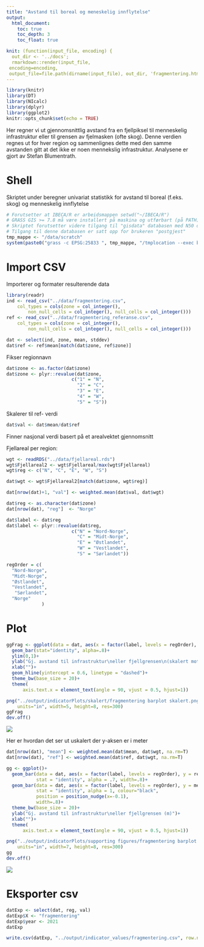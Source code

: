 ```yaml
---
title: "Avstand til boreal og meneskelig innflytelse"
output:
  html_document:
    toc: true
    toc_depth: 3
    toc_float: true

knit: (function(input_file, encoding) {
  out_dir <- '../docs';
  rmarkdown::render(input_file,
 encoding=encoding,
 output_file=file.path(dirname(input_file), out_dir, 'fragmentering.html'))})
---
```


```r
library(knitr)
library(DT)
library(NIcalc)
library(dplyr)
library(ggplot2)
knitr::opts_chunk$set(echo = TRUE)
```

Her regner vi ut gjennomsnittlig avstand fra en fjellpiksel til menneskelig infrastruktur eller til grensen av fjelmasken (ofte skog). Denne verdien regnes ut for hver region og sammenlignes dette med den samme avstanden gitt at det ikke er noen mennekslig infrastruktur. Analysene er gjort av Stefan Blumentrath.

# Shell
Skriptet under beregner univariat statistikk for avstand til boreal (f.eks. skog) og menneskelig innflytelse
```r

# Forutsetter at IBECA/R er arbeidsmappen setwd("~/IBECA/R")
# GRASS GIS >= 7.8 må være installert på maskina og utførbart (på PATH)
# Skriptet forutsetter videre tilgang til "gisdata" databasen med N50 data
# Tilgang til denne databasen er satt opp for brukeren "postgjest"
tmp_mappe <- "/data/scratch"
system(paste0("grass -c EPSG:25833 ", tmp_mappe, "/tmplocation --exec bash ../data/fragmentering.sh ", tmp_mappe, "\nrm -rf ", tmp_mappe, "/tmplocation"))
```

# Import CSV
Importerer og formater resulterende data
```r
library(readr)
ind <- read_csv("../data/fragmentering.csv", 
    col_types = cols(zone = col_integer(), 
        non_null_cells = col_integer(), null_cells = col_integer()))
ref <- read_csv("../data/fragmentering_referanse.csv", 
    col_types = cols(zone = col_integer(), 
        non_null_cells = col_integer(), null_cells = col_integer()))

```

```r
dat <- select(ind, zone, mean, stddev)
dat$ref <- ref$mean[match(dat$zone, ref$zone)]
```

Fikser regionnavn
```r
dat$zone <- as.factor(dat$zone)
dat$zone <- plyr::revalue(dat$zone,
                        c("1" = "N",
                          "2" = "C",
                          "3" = "E",
                          "4" = "W",
                          "5" = "S"))
```

Skalerer til ref- verdi
```r
dat$val <- dat$mean/dat$ref
```

Finner nasjonal verdi basert på et arealvektet gjennomsnitt

Fjellareal per region:
```r
wgt <- readRDS("../data/fjellareal.rds")
wgt$Fjellareal2 <- wgt$Fjellareal/max(wgt$Fjellareal)
wgt$reg <- c("N", "C", "E", "W", "S")
```

```r
dat$wgt <- wgt$Fjellareal2[match(dat$zone, wgt$reg)]
```

```r
dat[nrow(dat)+1, "val"] <- weighted.mean(dat$val, dat$wgt)
```

```r
dat$reg <- as.character(dat$zone)
dat[nrow(dat), "reg"]  <- "Norge"
```

```r
dat$label <- dat$reg
dat$label <- plyr::revalue(dat$reg,
                        c("N" = "Nord-Norge",
                          "C" = "Midt-Norge",
                          "E" = "Østlandet",
                          "W" = "Vestlandet",
                          "S" = "Sørlandet"))
```

```r
regOrder = c(
  "Nord-Norge",
  "Midt-Norge",
  "Østlandet",
  "Vestlandet",
   "Sørlandet",
  "Norge"
             )
```

# Plot
```r
ggFrag <- ggplot(data = dat, aes(x = factor(label, levels = regOrder), y = val))+
  geom_bar(stat="identity", alpha=.8)+
  ylim(0,1)+
  ylab("Gj. avstand til infrastruktur\neller fjellgrensen\n(skalert mot referansetilstand)")+
  xlab("")+
  geom_hline(yintercept = 0.6, linetype = "dashed")+
  theme_bw(base_size = 20)+
  theme(
      axis.text.x = element_text(angle = 90, vjust = 0.5, hjust=1))
```

```r
png("../output/indicatorPlots/skalert/fragmentering barplot skalert.png", 
    units="in", width=5, height=8, res=300)
ggFrag
dev.off()
```
![](../output/indicatorPlots/skalert/fragmentering barplot skalert.png)

Her er hvordan det ser ut uskalert der y-aksen er i meter
```r
dat[nrow(dat), "mean"] <- weighted.mean(dat$mean, dat$wgt, na.rm=T)
dat[nrow(dat), "ref"] <- weighted.mean(dat$ref, dat$wgt, na.rm=T)
```

```r
gg <- ggplot()+
  geom_bar(data = dat, aes(x = factor(label, levels = regOrder), y = ref),
           stat = "identity", alpha = .7, width=.8)+
  geom_bar(data = dat, aes(x = factor(label, levels = regOrder), y = mean),
           stat = "identity", alpha = 1, colour="black",
           position = position_nudge(x=-0.1),
           width=.8)+
  theme_bw(base_size = 20)+
  ylab("Gj. avstand til infrastruktur\neller fjellgrensen (m)")+
  xlab("")+
  theme(
      axis.text.x = element_text(angle = 90, vjust = 0.5, hjust=1))
```

```r
png("../output/indicatorPlots/supporting figures/fragmentering barplot.png", 
    units="in", width=7, height=8, res=300)
gg
dev.off()
```
![](../output/indicatorPlots/supporting figures/fragmentering barplot.png)


# Eksporter csv
```r
datExp <- select(dat, reg, val)
datExp$X <- "fragmentering"
datExp$year <- 2021
datExp
```


```r
write.csv(datExp, "../output/indicator_values/fragmentering.csv", row.names = F)
```
